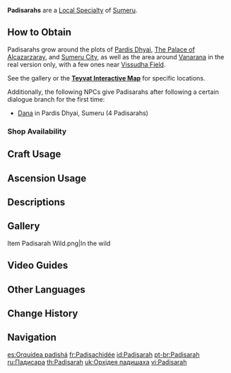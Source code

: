 {{Item Infobox
|id           = 101214
|image        = Item Padisarah.png
|type         = Sumeru Local Specialties
|group        = 
|invCategory  = Materials
|description  = A holy and noble plant. The conditions for growth in its environment are very demanding. The flower buds can be processed to make valuable spices.
|source1      = Found in [[Sumeru City]]
|source2      = Found in [[The Palace of Alcazarzaray]]
|source3      = Found in the real version of [[Vanarana]]
|source4      = {{Sold By}}
}}
'''Padisarahs''' are a [[Local Specialty]] of [[Sumeru]].

==How to Obtain==
Padisarahs grow around the plots of [[Pardis Dhyai]], [[The Palace of Alcazarzaray]], and [[Sumeru City]], as well as the area around [[Vanarana]] in the real version only, with a few ones near [[Vissudha Field]].

See the gallery or the '''[https://webstatic-sea.mihoyo.com/app/ys-map-sea/index.html#/map/2?shown_types=413 Teyvat Interactive Map]''' for specific locations.

Additionally, the following NPCs give Padisarahs after following a certain dialogue branch for the first time:

* [[Dana]] in Pardis Dhyai, Sumeru (4 Padisarahs)

===Shop Availability===
{{Shop Availability}}

==Craft Usage==
{{Craft Usage}}

==Ascension Usage==
{{Ascension Usage}}

==Descriptions==
{{Description|A holy and noble plant. The conditions for growth in its environment are very demanding. The flower buds can be processed to make valuable spices.<br />The Padisarah is said to derive its name from a certain ancient deity. It is said that in those times long past, there were three gods who had struck up excellent relations with one another. In those days, there was once a great plain covered in lovely flowers that people would gather up and use as incense to offer up to their gods.<br />Those flowers are no longer extant, but the Padisarah is a cultivar that was brought back to the land via the use of the [[Anahitian Blessing]].|[[Archive]]}}

==Gallery==
<gallery>
Item Padisarah Wild.png|In the wild
</gallery>

==Video Guides==
{{EVT
|video1   = https://youtu.be/6kRhFa40ObE
|caption1 = 81 Padisarah Locations

|video2   = https://youtu.be/bmCaG7BPPAA
|caption2 = Padisarah 73 Locations
}}

==Other Languages==
{{Other Languages
|en      = Padisarah
|zhs     = 帕蒂沙兰
|zhs_rm  = Pàdìshā-lán
|zht     = 帕蒂沙蘭
|zht_rm  = Pàdìshā-lán
|zh_tl   = {{w|Padishah}} Orchid
|ja      = パティサラ
|ja_rm   = Patisara
|ko      = 파디사라
|ko_rm   = Padisara
|es      = Orquídea padishá
|es_tl   = Padishah Orchid
|fr      = Padisachidée
|fr_tl   = Padisachid
|ru      = Падисара
|th      = Padisarah
|vi      = Padisarah
|de      = Padisarah
|id      = Padisarah
|pt      = Padisarah
|tr      = Padisarah
|it      = Padisarah
}}

==Change History==
{{Change History|3.0}}
<!--
==References==
{{Reflist}}
-->
==Navigation==
{{Material Navbox|type=Local Specialties}}

[[es:Orquídea padishá]]
[[fr:Padisachidée]]
[[id:Padisarah]]
[[pt-br:Padisarah]]
[[ru:Падисара]]
[[th:Padisarah]]
[[uk:Орхідея падишаха]]
[[vi:Padisarah]]